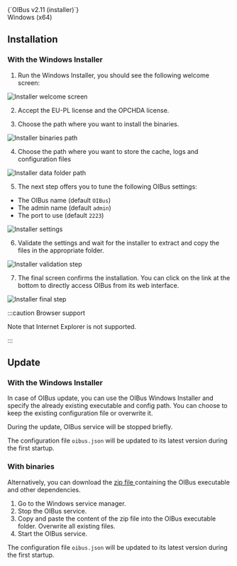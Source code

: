 
<div style={{ display: "flex", justifyContent: "space-around" }}>
  <DownloadButton link='https://github.com/OptimistikSAS/OIBus/releases/download/v2.11.0/oibus-setup-win32x64.exe'>
    <div>
      <div>{`OIBus v2.11 (installer)`}</div>
      <div>Windows (x64)</div>
    </div>
  </DownloadButton>
</div>

## Installation
### With the Windows Installer
1. Run the Windows Installer, you should see the following welcome screen:

![Installer welcome screen](./win_installer/1.png)

2. Accept the EU-PL license and the OPCHDA license.

3. Choose the path where you want to install the binaries.

![Installer binaries path](./win_installer/2.png)

4. Choose the path where you want to store the cache, logs and configuration files

![Installer data folder path](./win_installer/3.png)

5. The next step offers you to tune the following OIBus settings:
- The OIBus name (default `OIBus`)
- The admin name (default `admin`)
- The port to use (default `2223`)

![Installer settings](./win_installer/4.png)

6. Validate the settings and wait for the installer to extract and copy the files in the appropriate folder.

![Installer validation step](./win_installer/5.png)

7. The final screen confirms the installation. You can click on the link at the bottom to directly access OIBus from its
web interface.

![Installer final step](./win_installer/6.png)

:::caution Browser support

Note that Internet Explorer is not supported.

:::


## Update
### With the Windows Installer
In case of OIBus update, you can use the OIBus Windows Installer and specify the already existing executable and
config path. You can choose to keep the existing configuration file or overwrite it.

During the update, OIBus service will be stopped briefly.

The configuration file `oibus.json` will be updated to its latest version during the first startup.

### With binaries
Alternatively, you can download the [zip file
](https://github.com/OptimistikSAS/OIBus/releases/latest/download/OIBus-win32x64.zip) containing the OIBus executable
and other dependencies.

1. Go to the Windows service manager.
2. Stop the OIBus service.
3. Copy and paste the content of the zip file into the OIBus executable folder. Overwrite all existing files.
4. Start the OIBus service.

The configuration file `oibus.json` will be updated to its latest version during the first startup.
